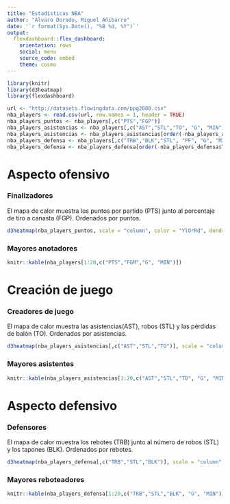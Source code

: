 ---
title: "Estadísticas NBA"
author: "Álvaro Dorado, Miguel Añibarro"
date: '`r format(Sys.Date(), "%B %d, %Y")`'
output: 
  flexdashboard::flex_dashboard:
    orientation: rows
    social: menu
    source_code: embed
    theme: cosmo
---

```{r setup, include=FALSE}
library(knitr)
library(d3heatmap)
library(flexdashboard)

url <- "http://datasets.flowingdata.com/ppg2008.csv"
nba_players <- read.csv(url, row.names = 1, header = TRUE)
nba_players_puntos <- nba_players[,c("PTS","FGP")]
nba_players_asistencias <- nba_players[,c("AST","STL","TO", "G", "MIN")]
nba_players_asistencias <- nba_players_asistencias[order(-nba_players_asistencias$AST),]
nba_players_defensa <- nba_players[,c("TRB","BLK","STL", "PF", "G", "MIN")]
nba_players_defensa <- nba_players_defensa[order(-nba_players_defensa$TRB),]
```
Aspecto ofensivo
=======================================================================
 
### **Finalizadores**  {data-width=250}
El mapa de calor muestra los puntos por partido (PTS) junto al porcentaje de tiro a canasta (FGP).  Ordenados por puntos.

```{r}
d3heatmap(nba_players_puntos, scale = "column", color = "YlOrRd", dendrogram="none")
```

### **Mayores anotadores** {data-width=350}

```{r}
knitr::kable(nba_players[1:20,c("PTS","FGM","G", "MIN")])
```

Creación de juego
=======================================================================

### **Creadores de juego** { data-width=250}
El mapa de calor muestra las asistencias(AST), robos (STL) y las pérdidas de balón (TO). Ordenados por asistencias.

```{r}
d3heatmap(nba_players_asistencias[,c("AST","STL","TO")], scale = "column", color = "YlOrRd", dendrogram="none")
```



### **Mayores asistentes** {data-width=350}
```{r}
knitr::kable(nba_players_asistencias[1:20,c("AST","STL","TO", "G", "MIN")])
```

Aspecto defensivo
=======================================================================

### **Defensores** {data-width=250}
El mapa de calor muestra los rebotes (TRB) junto al número de robos (STL) y los tapones (BLK). Ordenados por rebotes.

```{r}
d3heatmap(nba_players_defensa[,c("TRB","STL","BLK")], scale = "column", color = "YlOrRd", dendrogram="none")
```

### **Mayores reboteadores** {data-width=350}
```{r}
knitr::kable(nba_players_defensa[1:20,c("TRB","STL","BLK", "G", "MIN")])
```
